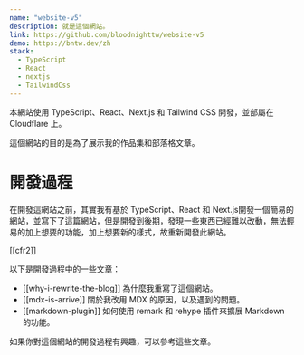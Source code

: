 ```yaml
---
name: "website-v5"
description: 就是這個網站。
link: https://github.com/bloodnighttw/website-v5
demo: https://bntw.dev/zh
stack:
  - TypeScript
  - React
  - nextjs
  - TailwindCss
---
```


本網站使用 TypeScript、React、Next.js 和 Tailwind CSS 開發，並部屬在 Cloudflare 上。

這個網站的目的是為了展示我的作品集和部落格文章。

# 開發過程

在開發這網站之前，其實我有基於 TypeScript、React 和 Next.js開發一個簡易的網站，並寫下了這篇網站，但是開發到後期，發現一些東西已經難以改動，無法輕易的加上想要的功能，加上想要新的樣式，故重新開發此網站。

[[cfr2]]

以下是開發過程中的一些文章：

- [[why-i-rewrite-the-blog]] 為什麼我重寫了這個網站。
- [[mdx-is-arrive]] 關於我改用 MDX 的原因，以及遇到的問題。
- [[markdown-plugin]] 如何使用 remark 和 rehype 插件來擴展 Markdown 的功能。

如果你對這個網站的開發過程有興趣，可以參考這些文章。
